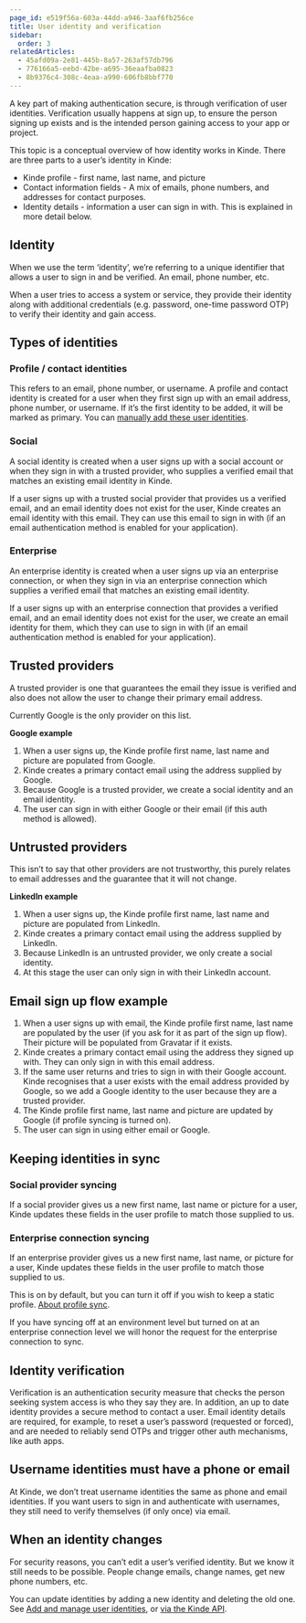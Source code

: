 ```yaml
---
page_id: e519f56a-603a-44dd-a946-3aaf6fb256ce
title: User identity and verification
sidebar:
  order: 3
relatedArticles:
  - 45afd09a-2e81-445b-8a57-263af57db796
  - 776166a5-eebd-42be-a695-36eaafba0823
  - 8b9376c4-308c-4eaa-a990-606fb8bbf770
---
```


A key part of making authentication secure, is through verification of user identities. Verification usually happens at sign up, to ensure the person signing up exists and is the intended person gaining access to your app or project. 

This topic is a conceptual overview of how identity works in Kinde. There are three parts to a user’s identity in Kinde:

- Kinde profile - first name, last name, and picture
- Contact information fields - A mix of emails, phone numbers, and addresses for contact purposes.
- Identity details - information a user can sign in with. This is explained in more detail below.

## Identity

When we use the term ‘identity’, we’re referring to a unique identifier that allows a user to sign in and be verified. An email, phone number, etc.

When a user tries to access a system or service, they provide their identity along with additional credentials (e.g. password, one-time password OTP) to verify their identity and gain access.

## Types of identities

### Profile / contact identities

This refers to an email, phone number, or username. A profile and contact identity is created for a user when they first sign up with an email address, phone number, or username. If it’s the first identity to be added, it will be marked as primary.
You can [manually add these user identities](/manage-users/access-control/add-manage-user-identities/).

### Social

A social identity is created when a user signs up with a social account or when they sign in with a trusted provider, who supplies a verified email that matches an existing email identity in Kinde.

If a user signs up with a trusted social provider that provides us a verified email, and an email identity does not exist for the user, Kinde creates an email identity with this email. They can use this email to sign in with (if an email authentication method is enabled for your application).

### Enterprise

An enterprise identity is created when a user signs up via an enterprise connection, or when they sign in via an enterprise connection which supplies a verified email that matches an existing email identity.

If a user signs up with an enterprise connection that provides a verified email, and an email identity does not exist for the user, we create an email identity for them, which they can use to sign in with (if an email authentication method is enabled for your application).

## Trusted providers

A trusted provider is one that guarantees the email they issue is verified and also does not allow the user to change their primary email address. 

Currently Google is the only provider on this list.

**Google example**

1. When a user signs up, the Kinde profile first name, last name and picture are populated from Google.
2. Kinde creates a primary contact email using the address supplied by Google.
3. Because Google is a trusted provider, we create a social identity and an email identity.
4. The user can sign in with either Google or their email (if this auth method is allowed).

## Untrusted providers

This isn’t to say that other providers are not trustworthy, this purely relates to email addresses and the guarantee that it will not change.

**LinkedIn example**

1. When a user signs up, the Kinde profile first name, last name and picture are populated from LinkedIn.
2. Kinde creates a primary contact email using the address supplied by LinkedIn.
3. Because LinkedIn is an untrusted provider, we only create a social identity.
4. At this stage the user can only sign in with their LinkedIn account.

## Email sign up flow example

1. When a user signs up with email, the Kinde profile first name, last name are populated by the user (if you ask for it as part of the sign up flow). Their picture will be populated from Gravatar if it exists.
2. Kinde creates a primary contact email using the address they signed up with. They can only sign in with this email address.
3. If the same user returns and tries to sign in with their Google account. Kinde recognises that a user exists with the email address provided by Google, so we add a Google identity to the user because they are a trusted provider.
4. The Kinde profile first name, last name and picture are updated by Google (if profile syncing is turned on).
5. The user can sign in using either email or Google.

## Keeping identities in sync

### Social provider syncing

If a social provider gives us a new first name, last name or picture for a user, Kinde updates these fields in the user profile to match those supplied to us. 

### Enterprise connection syncing

If an enterprise provider gives us a new first name, last name, or picture for a user, Kinde updates these fields in the user profile to match those supplied to us. 

This is on by default, but you can turn it off if you wish to keep a static profile. [About profile sync](/manage-users/about/#user-profiles-are-synced-to-kinde).

If you have syncing off at an environment level but turned on at an enterprise connection level we will honor the request for the enterprise connection to sync.

## Identity verification

Verification is an authentication security measure that checks the person seeking system access is who they say they are. In addition, an up to date identity provides a secure method to contact a user. Email identity details are required, for example, to reset a user’s password (requested or forced), and are needed to reliably send OTPs and trigger other auth mechanisms, like auth apps.

## Username identities must have a phone or email

At Kinde, we don’t treat username identities the same as phone and email identities. If you want users to sign in and authenticate with usernames, they still need to verify themselves (if only once) via email.

## When an identity changes

For security reasons, you can’t edit a user’s verified identity. But we know it still needs to be possible. People change emails, change names, get new phone numbers, etc. 

You can update identities by adding a new identity and deleting the old one. See [Add and manage user identities](/authenticate/about-auth/add-manage-user-identities/), or [via the Kinde API](https://kinde.com/api/docs/#kinde-management-api).
